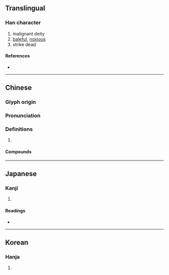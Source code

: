{{character info/new}}
==Translingual==

===Han character===
{{Han char|rn=86|rad=火|as=09|sn=13|four=28334|canj=NKF|ids=⿱⿰刍攵灬}}

# malignant deity
# [[baleful]], [[noxious]]
# strike dead

====References====
* {{Han ref|kx=0677.180|dkj=19210|dj=1088.060|hdz=32221.040|uh=715E|ud=29022|bh=B7D9|bd=47065}}

----

==Chinese==
{{zh-forms}}

===Glyph origin===
{{Han etym}}

===Pronunciation===
{{zh-pron
|m=shà
|c=saat3
|h=pfs=so̍t
|mn=qz,xm,zz:sat/soah
|mn_note=sat - literary; soah - vernacular
|mc=y
|oc=y
|cat=
}}

===Definitions===
{{zh-hanzi}}

# {{rfdef|zh}}

{{attention|nan|also in Min Nan}}

====Compounds====
{{zh-der|一筆抹煞|七煞|來煞|凶煞|凶神惡煞|勢煞|可煞|可煞作怪|喪煞|回煞|地煞|大煞|大煞風景|忒煞|急煞|惡煞|慌張勢煞|扎煞|抹煞|收煞|歸煞|殃煞|氣煞車|沒不煞|沒亂煞|沒合煞|沒搭煞|沒撻煞|沒收煞|煞住|煞尾|煞強如|煞性子|煞星|煞是|煞有介事|煞氣|煞氣騰騰|煞白|煞神|煞筆|煞費周章|煞費苦心|煞車|煞風景|特煞|生煞煞|碟式煞車|碟煞|結煞|羨煞|躲煞|避煞|關煞|鱉煞}}

----

==Japanese==

===Kanji===
{{ja-kanji|grade=|rs=火09}}

# {{defn|lang=ja|sort=火09}}

====Readings====
* {{ja-readings|on=[[さつ]] (satsu), [[さい]] (sai), [[せつ]] (setsu)|kun=[[ころす]] (korosu)}}

----

==Korean==

===Hanja===
{{ko-hanja|hangeul=살|eumhun=|rv=sal|mr=sal|y=sal}}

# {{defn|lang=ko|sort=火09}}